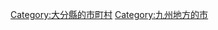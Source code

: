 {{Commonscat|Usa, Oita}}
{{Catmore}}

{{DEFAULTSORT:Usa-shi}}
[[Category:大分縣的市町村|Category:大分縣的市町村]]
[[Category:九州地方的市|Category:九州地方的市]]